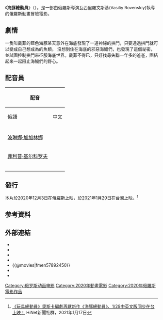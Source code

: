 {{noteTA
|G1=Show
|G2=Movie
}}
{{Infobox film
| name =  海豚總動員
| original_name = {{lang|fr|''Полное погружение''}}
| image = 海豚總動員.jpg
| caption  = 電影海報
| director = Василий Ровенский
| producer = Алек Соколов
| writer   = Василий Ровенский
| based on =
| starring =  
| music = Антон Грызлов
| cinematography = Фёдор Мезенцев
| editing = 	
| production companies = Лицензионные бренды
| distributor   = [[可樂電影|可樂電影]]（台灣）
| released = {{Film date|2020|12|3|俄羅斯|2021|1|29|台灣}}
| runtime = 83分鐘
| country =  {{RUS}}
| language = [[俄羅斯語|俄羅斯語]]
| followed_by = 
| budget = 
| gross  = 64萬美元<ref name="BOM">{{cite web|url=https://www.boxofficemojo.com/title/tt7892450/|title=Magic Arch 3D|publisher=[[Box_Office_Mojo|Box Office Mojo]] |accessdate= 2020-12-03}}</ref>
| cn_name = 
| hk_name = 
| tw_name = 海豚總動員
| sg_name = 
}}
《'''海豚總動員'''》（{{lang-en|'''''Magic Arch'''''}}），是一部由俄羅斯導演瓦西里羅文斯基(Vasiliy Rovenskiy)執導的俄羅斯動畫冒險電影。

== 劇情 ==
一隻叫戴菲的藍色海豚某天意外在海底發現了一道神祕的拱門，只要通過拱門就可以變成自己想成為的魚類。
沒想到住在海底的邪惡海鰻們，也發現了這個祕密，並試圖控制拱門來征服海底世界。戴菲不得已，只好找尋失聯一年多的爸爸，團結起來一起阻止海鰻們的野心。

== 配音員 ==
{| class="wikitable"
!colspan=2|配音
!rowspan=2|角色
|-
!俄語
!中文
|-
|{{link-ru|艾力克西·沃洛布尤夫|Воробьёв, Алексей Владимирович (музыкант)}}
|
|戴菲
|-
|[[波琳娜·加加林娜|波琳娜·加加林娜]]
|
|米亞
|-
|[[菲利普·基尔科罗夫|菲利普·基尔科罗夫]]
|
|屋大維
|-
|
|
|阿爾法
|-
|
|
|朵拉
|-
|}

== 發行 ==
本片於2020年12月3日在俄羅斯上映，於2021年1月29日在台灣上映。<ref>[https://times.hinet.net/news/23193651 《玩具總動員》奧斯卡編劇再獻新作《海豚總動員》、1/29中英文版同步在台上映！] {{Wayback|url=https://times.hinet.net/news/23193651 |date=20210122051722 }} HiNet新聞社群，2021年1月17日</ref>

== 参考資料 ==
{{Reflist|30em|refs}}
== 外部連結 ==
* {{IMDb title|7892450}}
* {{amg movie|723964}}
* {{mojo title|7892450}}
* {{rotten-tomatoes|sea_level_and_sea_level_2_magic_arch_double_feature}}
* {{@movies|fmen57892450}}
* {{Yahoomovie id|11068}}
* {{douban|35229258}}

[[Category:俄罗斯动画电影|Category:俄罗斯动画电影]]
[[Category:2020年動畫電影|Category:2020年動畫電影]]
[[Category:2020年俄羅斯電影作品|Category:2020年俄羅斯電影作品]]